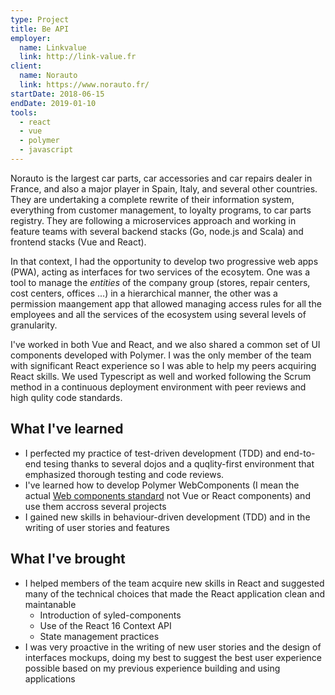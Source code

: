 ```yaml
---
type: Project
title: Be API
employer:
  name: Linkvalue
  link: http://link-value.fr
client:
  name: Norauto
  link: https://www.norauto.fr/
startDate: 2018-06-15
endDate: 2019-01-10
tools:
  - react
  - vue
  - polymer
  - javascript
---
```


Norauto is the largest car parts, car accessories and car repairs dealer in France, and also a major player
in Spain, Italy, and several other countries. They are undertaking a complete rewrite of their information system,
everything from customer management, to loyalty programs, to car parts registry. They are following a microservices
approach and working in feature teams with several backend stacks (Go, node.js and Scala) and frontend stacks (Vue and React).

In that context, I had the opportunity to develop two progressive web apps (PWA), acting as interfaces for two services of the
ecosytem. One was a tool to manage the *entities* of the company group (stores, repair centers, cost centers, offices ...) in a
hierarchical manner, the other was a permission maangement app that allowed managing access rules for all the employees and all
the services of the ecosystem using several levels of granularity. 

I've worked in both Vue and React, and we also shared a common set of UI components developed with Polymer. I was the only
member of the team with significant React experience so I was able to help my peers acquiring React skills. We used Typescript
as well and worked following the Scrum method in a continuous deployment environment with peer reviews and high qulity code standards.

## What I've learned

- I perfected my practice of test-driven development (TDD) and end-to-end tesing thanks to several dojos and a quqlity-first
environment that emphasized thorough testing and code reviews.
- I've learned how to develop Polymer WebComponents (I mean the actual 
[Web components standard](https://developer.mozilla.org/fr/docs/Web/Web_Components) not Vue or React components) and use them
accross several projects
- I gained new skills in behaviour-driven development (TDD) and in the writing of user stories and features

## What I've brought

- I helped members of the team acquire new skills in React and suggested many of the technical choices that made
the React application clean and maintanable
    - Introduction of syled-components
    - Use of the React 16 Context API
    - State management practices
- I was very proactive in the writing of new user stories and the design of interfaces mockups, doing my best to
suggest the best user experience possible based on my previous experience building and using applications
